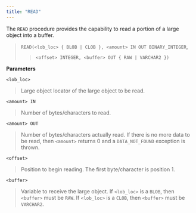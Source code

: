```yaml
---
title: "READ"
---
```




The `READ` procedure provides the capability to read a portion of a large object into a buffer.

> `READ(<lob_loc> { BLOB | CLOB }, <amount> IN OUT BINARY_INTEGER`,
> 
> > `<offset> INTEGER, <buffer> OUT { RAW | VARCHAR2 })`

**Parameters**

`<lob_loc>`

> Large object locator of the large object to be read.

`<amount> IN`

> Number of bytes/characters to read.

`<amount> OUT`

> Number of bytes/characters actually read. If there is no more data to be read, then `<amount>` returns 0 and a `DATA_NOT_FOUND` exception is thrown.

`<offset>`

> Position to begin reading. The first byte/character is position 1.

`<buffer>`

> Variable to receive the large object. If `<lob_loc>` is a `BLOB`, then `<buffer>` must be `RAW`. If `<lob_loc>` is a `CLOB`, then `<buffer>` must be `VARCHAR2`.
